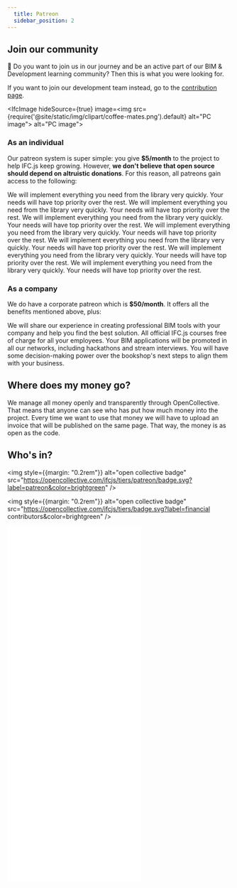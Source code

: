 ```yaml
---
  title: Patreon
  sidebar_position: 2
---
```



## Join our community

🌱 Do you want to join us in our journey and be an active part of our BIM & Development learning community? Then this is what you were looking for.

<IfcCard>
    If you want to join our development team instead, go to the <a href={"https://ifcjs.github.io/info/docs/Contribute"}>contribution page</a>.
</IfcCard>

<IfcImage hideSource={true} image=<img src={require('@site/static/img/clipart/coffee-mates.png').default} alt="PC image"></img>
   alt="PC image"></IfcImage>

### As an individual

Our patreon system is super simple: you give **$5/month** to the project to help IFC.js keep growing. However, **we don't believe that open source should depend on altruistic donations**. For this reason, all patreons gain access to the following:

<IfcCard icon="👩‍🏫" title="BIM programming courses for all levels">
We will implement everything you need from the library very quickly. Your needs will have top priority over the rest.
</IfcCard>

<IfcCard icon="👩‍👩‍👦‍" title="Access to the patreon community">
We will implement everything you need from the library very quickly. Your needs will have top priority over the rest.
</IfcCard>

<IfcCard icon="🎥" title="Exclusive live webinars and streams">
We will implement everything you need from the library very quickly. Your needs will have top priority over the rest.
</IfcCard>

<IfcCard icon="🤝" title="Our help with your projects">
We will implement everything you need from the library very quickly. Your needs will have top priority over the rest.
</IfcCard>

<IfcCard icon="🏆" title="Prime access to hackathons">
We will implement everything you need from the library very quickly. Your needs will have top priority over the rest.
</IfcCard>

<IfcCard icon="🚀" title="Visibility from our networks">
We will implement everything you need from the library very quickly. Your needs will have top priority over the rest.
</IfcCard>

<IfcCard icon="🎁" title="Merch and perks">
We will implement everything you need from the library very quickly. Your needs will have top priority over the rest.
</IfcCard>

### As a company

We do have a corporate patreon which is **$50/month**. It offers all the benefits mentioned above, plus:

<IfcCard icon="👨‍💼" title="Consulting and prime support">
We will share our experience in creating professional BIM tools with your company and help you find the best solution.
</IfcCard>

<IfcCard icon="👩‍🏫" title="All courses for free + private webinars">
All official IFC.js courses free of charge for all your employees.
</IfcCard>

<IfcCard icon="🚀" title="Product promotion through our networks">
Your BIM applications will be promoted in all our networks, including hackathons and stream interviews.
</IfcCard>

<IfcCard icon="💪" title="Decission making power">
You will have some decision-making power over the bookshop's next steps to align them with your business.
</IfcCard>

## Where does my money go?

We manage all money openly and transparently through OpenCollective. That means that anyone can see who has put how much money into the project. Every time we want to use that money we will have to upload an invoice that will be published on the same page. That way, the money is as open as the code.

## Who's in?

<img style={{margin: "0.2rem"}} alt="open collective badge" src="https://opencollective.com/ifcjs/tiers/patreon/badge.svg?label=patreon&color=brightgreen" />

<img  style={{margin: "0.2rem"}} alt="open collective badge" src="https://opencollective.com/ifcjs/tiers/badge.svg?label=financial contributors&color=brightgreen" />

<iframe
    className={"openCollectiveBanner"}
    height="800px"
    style={{overflow: "hidden", width: "100%"}}
    key={Math.random()}
    src={"https://opencollective.com/ifcjs/banner.html"}
    frameBorder="0"
/>




